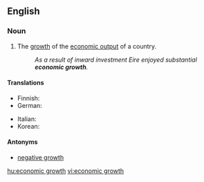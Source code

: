 ==English==

===Noun===
{{en-noun|sg=[[economic]] [[growth]]|-}}

# The [[growth]] of the [[economic output]] of a country.
#: ''As a result of inward investment Eire enjoyed substantial '''economic growth'''.''

====Translations====
{{trans-top|growth}}
* Finnish: {{t-|fi|talouskasvu}}
* German: {{t-|de|Wirtschaftswachstum|n}}
{{trans-mid}}
* Italian: {{t-|it|crescita economica|f}}
* Korean: {{t|ko|경제적인 성공|tr=gyeongjejeog-in seong-gong |sc=Kore}}
{{trans-bottom}}

====Antonyms====
* [[negative growth]]

[[hu:economic growth]]
[[vi:economic growth]]